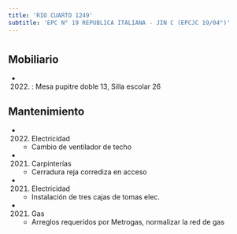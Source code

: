 ```yaml
---
title: 'RIO CUARTO 1249'
subtitle: 'EPC N° 19 REPUBLICA ITALIANA - JIN C (EPCJC 19/04°)'
---
```


#


## Mobiliario

*  (2022) : Mesa pupitre doble 13, Silla escolar 26 





## Mantenimiento

*  (2022) Electricidad 
    + Cambio de ventilador de techo

*  (2021) Carpinterías 
    + Cerradura reja corrediza en acceso

*  (2021) Electricidad 
    + Instalación de tres cajas de tomas elec.

*  (2021) Gas 
    + Arreglos requeridos por Metrogas, normalizar la red de gas



